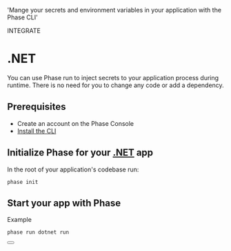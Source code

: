 
  'Mange your secrets and environment variables in your application with the Phase CLI'

<Tag variant="small">INTEGRATE</Tag>

# .NET

You can use Phase run to inject secrets to your application process during runtime. There is no need for you to change any code or add a dependency.

## Prerequisites

- Create an account on the Phase Console
- [Install the CLI](/cli/install)

## Initialize Phase for your [.NET](https://dotnet.microsoft.com) app

In the root of your application's codebase run:

```fish
phase init
```

## Start your app with Phase

Example

```fish
phase run dotnet run
```

<div className="not-prose">
  <Button
    href="https://learn.microsoft.com/en-us/dotnet/core/tools/dotnet-environment-variables"
    variant="text"
    arrow="right"
    children=".NET Docs"
  />
</div>
